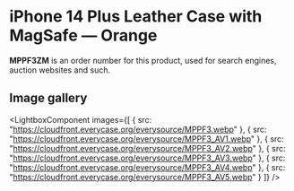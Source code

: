 
# iPhone 14 Plus Leather Case with MagSafe — Orange

<Callout type='info' emoji='👉🏻'>**MPPF3ZM** is an order number for this product, used for search engines, auction websites and such.</Callout>

## Image gallery

<LightboxComponent
    images={[
      {
        src: "https://cloudfront.everycase.org/everysource/MPPF3.webp"
      },
      {
        src: "https://cloudfront.everycase.org/everysource/MPPF3_AV1.webp"
      },
      {
        src: "https://cloudfront.everycase.org/everysource/MPPF3_AV2.webp"
      },
      {
        src: "https://cloudfront.everycase.org/everysource/MPPF3_AV3.webp"
      },
      {
        src: "https://cloudfront.everycase.org/everysource/MPPF3_AV4.webp"
      },
      {
        src: "https://cloudfront.everycase.org/everysource/MPPF3_AV5.webp"
      }
    ]}
  />
